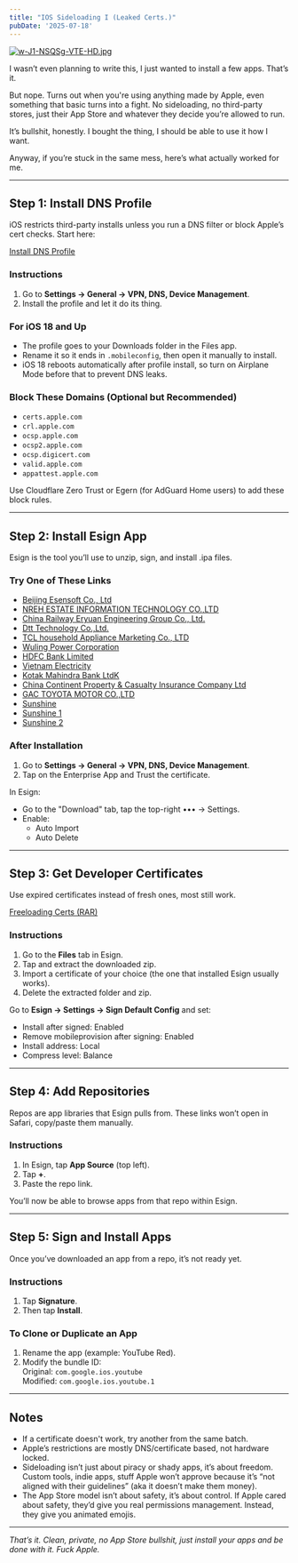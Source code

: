 ```yaml
---
title: "IOS Sideloading I (Leaked Certs.)"
pubDate: '2025-07-18'
---
```


[![w-J1-NSQSg-VTE-HD.jpg](https://i.postimg.cc/s2qcc3S8/w-J1-NSQSg-VTE-HD.jpg)](https://postimg.cc/8FdMkQZB)

I wasn’t even planning to write this, I just wanted to install a few apps. That’s it.

But nope. Turns out when you're using anything made by Apple, even something that basic turns into a fight. No sideloading, no third-party stores, just their App Store and whatever they decide you’re allowed to run.

It’s bullshit, honestly. I bought the thing, I should be able to use it how I want.

Anyway, if you’re stuck in the same mess, here’s what actually worked for me.

---

## Step 1: Install DNS Profile

iOS restricts third-party installs unless you run a DNS filter or block Apple’s cert checks. Start here:

<a href="https://tinyurl.com/5py6ts5a" class="button">Install DNS Profile</a>

### Instructions

1. Go to **Settings → General → VPN, DNS, Device Management**.
2. Install the profile and let it do its thing.

### For iOS 18 and Up

- The profile goes to your Downloads folder in the Files app.
- Rename it so it ends in `.mobileconfig`, then open it manually to install.
- iOS 18 reboots automatically after profile install, so turn on Airplane Mode before that to prevent DNS leaks.

### Block These Domains (Optional but Recommended)

- `certs.apple.com`
- `crl.apple.com`
- `ocsp.apple.com`
- `ocsp2.apple.com`
- `ocsp.digicert.com`
- `valid.apple.com`
- `appattest.apple.com`

Use Cloudflare Zero Trust or Egern (for AdGuard Home users) to add these block rules.

---

## Step 2: Install Esign App

Esign is the tool you’ll use to unzip, sign, and install .ipa files.

### Try One of These Links

- <a href="https://tinyurl.com/3x96trkc" class="button">Beijing Esensoft Co., Ltd</a>
- <a href="https://tinyurl.com/y9j5ujv8" class="button">NREH ESTATE INFORMATION TECHNOLOGY CO.,LTD</a>
- <a href="https://tinyurl.com/6f6aesdw" class="button">China Railway Eryuan Engineering Group Co., Ltd.</a>
- <a href="https://tinyurl.com/3fpdcf6b" class="button">Dtt Technology Co.,Ltd.</a>
- <a href="https://tinyurl.com/4fz7uajp" class="button">TCL household Appliance Marketing Co., LTD</a>
- <a href="https://api.khoindvn.eu.org/qqlFXY" class="button">Wuling Power Corporation</a>
- <a href="https://api.khoindvn.eu.org/SYKaO8" class="button">HDFC Bank Limited</a>
- <a href="https://api.khoindvn.eu.org/6BFC8C" class="button">Vietnam Electricity</a>
- <a href="https://api.khoindvn.eu.org/y8PvzI" class="button">Kotak Mahindra Bank LtdK</a>
- <a href="https://api.khoindvn.eu.org/XYymqT" class="button">China Continent Property & Casualty Insurance Company Ltd</a>
- <a href="https://api.khoindvn.eu.org/1QbTEI" class="button">GAC TOYOTA MOTOR CO.,LTD</a>
- <a href="https://api.khoindvn.eu.org/qIELXJ" class="button">Sunshine</a>
- <a href="https://api.khoindvn.eu.org/o523rG" class="button">Sunshine 1</a>
- <a href="https://api.khoindvn.eu.org/o523rG" class="button">Sunshine 2</a>

### After Installation

1. Go to **Settings → General → VPN, DNS, Device Management**.
2. Tap on the Enterprise App and Trust the certificate.

In Esign:
- Go to the "Download" tab, tap the top-right ••• → Settings.
- Enable:
  - Auto Import
  - Auto Delete

---

## Step 3: Get Developer Certificates

Use expired certificates instead of fresh ones, most still work.

<a href="https://github.com/NilayShenai/Resources/raw/refs/heads/main/Freeloading%20ftw.rar" class="button">Freeloading Certs (RAR)</a>

### Instructions

1. Go to the **Files** tab in Esign.
2. Tap and extract the downloaded zip.
3. Import a certificate of your choice (the one that installed Esign usually works).
4. Delete the extracted folder and zip.

Go to **Esign → Settings → Sign Default Config** and set:
- Install after signed: Enabled  
- Remove mobileprovision after signing: Enabled  
- Install address: Local  
- Compress level: Balance

---

## Step 4: Add Repositories

Repos are app libraries that Esign pulls from. These links won’t open in Safari, copy/paste them manually.

### Instructions

1. In Esign, tap **App Source** (top left).
2. Tap **+**.
3. Paste the repo link.

You’ll now be able to browse apps from that repo within Esign.

---

## Step 5: Sign and Install Apps

Once you’ve downloaded an app from a repo, it’s not ready yet.

### Instructions

1. Tap **Signature**.
2. Then tap **Install**.

### To Clone or Duplicate an App

1. Rename the app (example: YouTube Red).
2. Modify the bundle ID:  
   Original: `com.google.ios.youtube`  
   Modified: `com.google.ios.youtube.1`

---

## Notes

- If a certificate doesn't work, try another from the same batch.
- Apple’s restrictions are mostly DNS/certificate based, not hardware locked.
- Sideloading isn’t just about piracy or shady apps, it’s about freedom. Custom tools, indie apps, stuff Apple won’t approve because it’s “not aligned with their guidelines” (aka it doesn’t make them money).
-  The App Store model isn’t about safety, it’s about control. If Apple cared about safety, they’d give you real permissions management. Instead, they give you animated emojis.

---

_That’s it. Clean, private, no App Store bullshit, just install your apps and be done with it. Fuck Apple._